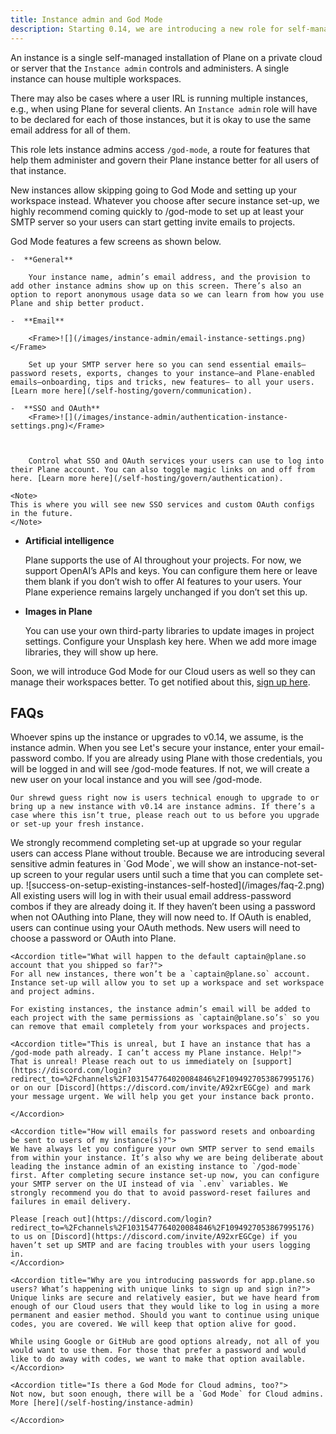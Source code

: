 ```yaml
---
title: Instance admin and God Mode
description: Starting 0.14, we are introducing a new role for self-managed instances called `Instance admin`.
---
```


<Note>

An instance is a single self-managed installation of Plane on a private cloud or server that the `Instance admin` controls and administers. A single instance can house multiple workspaces.

There may also be cases where a user IRL is running multiple instances, e.g., when using Plane for several clients. An `Instance admin` role will have to be declared for each of those instances, but it is okay to use the same email address for all of them.

</Note>

This role lets instance admins access `/god-mode`, a route for features that help them administer and govern their Plane instance better for all users of that instance.

<Tip>
New instances allow skipping going to God Mode and setting up your workspace instead. Whatever you choose after secure instance set-up, we highly recommend coming quickly to /god-mode to set up at least your SMTP server so your users can start getting invite emails to projects.
</Tip>

God Mode features a few screens as shown below.

    -  **General**

        Your instance name, admin’s email address, and the provision to add other instance admins show up on this screen. There’s also an option to report anonymous usage data so we can learn from how you use Plane and ship better product.

    -  **Email**

        <Frame>![](/images/instance-admin/email-instance-settings.png)</Frame>

        Set up your SMTP server here so you can send essential emails—password resets, exports, changes to your instance—and Plane-enabled emails—onboarding, tips and tricks, new features— to all your users. [Learn more here](/self-hosting/govern/communication).

    -  **SSO and OAuth**
        <Frame>![](/images/instance-admin/authentication-instance-settings.png)</Frame>

        

        Control what SSO and OAuth services your users can use to log into their Plane account. You can also toggle magic links on and off from here. [Learn more here](/self-hosting/govern/authentication).

    <Note>
    This is where you will see new SSO services and custom OAuth configs in the future.
    </Note>

-   **Artificial intelligence**

    Plane supports the use of AI throughout your projects. For now, we support OpenAI’s APIs and keys. You can configure them here or leave them blank if you don’t wish to offer AI features to your users. Your Plane experience remains largely unchanged if you don’t set this up.

-   **Images in Plane**

    You can use your own third-party libraries to update images in project settings. Configure your Unsplash key here. When we add more image libraries, they will show up here.

Soon, we will introduce God Mode for our Cloud users as well so they can manage their workspaces better. To get notified about this, [sign up here](https://ece39166.sibforms.com/serve/MUIFANgaMWIARsq1n0lMNrch19pdY2HJm9FkSXAeq1DrCoXJBmO9Yq6SPgtzu7rL0lQBmCvvz2A2arVl5WaDxYu6YhNW4PKNAis0DMXmpRnwm5633BvXqIYILqZuyqYiGS7_QjJ0Ozh4R2uctd8RwiiTLSHWpnV2njQt6DPV5cVr8FH3K-TouNAlBScOJxbCpjj8fYo2ULsEJeAL).


## FAQs
<AccordionGroup>
  <Accordion title="How do you know who an Instance admin is?">
    Whoever spins up the instance or upgrades to v0.14, we assume, is the instance admin. When you see Let's secure your instance, enter your email-password combo. If you are already using Plane with those credentials, you will be logged in and will see /god-mode features. If not, we will create a new user on your local instance and you will see /god-mode.

    Our shrewd guess right now is users technical enough to upgrade to or bring up a new instance with v0.14 are instance admins. If there’s a case where this isn’t true, please reach out to us before you upgrade or set-up your fresh instance.
  </Accordion>

  <Accordion title="What if I don’t complete secure instance set-up at the time of the upgrade?">
    We strongly recommend completing set-up at upgrade so your regular users can access Plane without trouble. Because we are introducing several sensitive admin features in `God Mode`, we will show an instance-not-set-up screen to your regular users until such a time that you can complete set-up.
    <Frame>![success-on-setup-existing-instances-self-hosted](/images/faq-2.png)</Frame>
  </Accordion>

  <Accordion title="What has changed with how existing regular users of my instance log in?">
    All existing users will log in with their usual email address-password combos if they are already doing it. If they haven’t been using a password when not OAuthing into Plane, they will now need to. If OAuth is enabled, users can continue using your OAuth methods. New users will need to choose a password or OAuth into Plane.
  </Accordion>

    <Accordion title="What will happen to the default captain@plane.so account that you shipped so far?">
    For all new instances, there won’t be a `captain@plane.so` account. Instance set-up will allow you to set up a workspace and set workspace and project admins.

    For existing instances, the instance admin’s email will be added to each project with the same permissions as `captain@plane.so’s` so you can remove that email completely from your workspaces and projects.
  </Accordion>

    <Accordion title="This is unreal, but I have an instance that has a /god-mode path already. I can’t access my Plane instance. Help!">
    That is unreal! Please reach out to us immediately on [support](https://discord.com/login?redirect_to=%2Fchannels%2F1031547764020084846%2F1094927053867995176) or on our [Discord](https://discord.com/invite/A92xrEGCge) and mark your message urgent. We will help you get your instance back pronto.

    </Accordion>

    <Accordion title="How will emails for password resets and onboarding be sent to users of my instance(s)?">
    We have always let you configure your own SMTP server to send emails from within your instance. It’s also why we are being deliberate about leading the instance admin of an existing instance to `/god-mode` first. After completing secure instance set-up now, you can configure your SMTP server on the UI instead of via `.env` variables. We strongly recommend you do that to avoid password-reset failures and failures in email delivery.

    Please [reach out](https://discord.com/login?redirect_to=%2Fchannels%2F1031547764020084846%2F1094927053867995176) to us on [Discord](https://discord.com/invite/A92xrEGCge) if you haven’t set up SMTP and are facing troubles with your users logging in.
    </Accordion>

    <Accordion title="Why are you introducing passwords for app.plane.so users? What’s happening with unique links to sign up and sign in?">
    Unique links are secure and relatively easier, but we have heard from enough of our Cloud users that they would like to log in using a more permanent and easier method. Should you want to continue using unique codes, you are covered. We will keep that option alive for good.

    While using Google or GitHub are good options already, not all of you would want to use them. For those that prefer a password and would like to do away with codes, we want to make that option available.
    </Accordion>

    <Accordion title="Is there a God Mode for Cloud admins, too?">
    Not now, but soon enough, there will be a `God Mode` for Cloud admins. More [here](/self-hosting/instance-admin)

    </Accordion>

</AccordionGroup>



